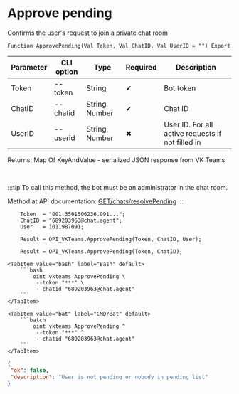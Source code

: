 ﻿---
sidebar_position: 10
description: Approve pending and other functions to work with VKTeams in the Open Integration Package, a free open-source integration library for 1C:Enterprise 8, OneScript and CLI
keywords: [1C, 1С, 1С:Enterprise, 1С:Enterprise 8.3, API, Integration, Services, Exchange, OneScript, CLI, VKTeams]
---


# Approve pending
 Confirms the user's request to join a private chat room



`Function ApprovePending(Val Token, Val ChatID, Val UserID = "") Export`

  | Parameter | CLI option | Type | Required | Description |
  |-|-|-|-|-|
  | Token | --token | String | &#x2714; | Bot token |
  | ChatID | --chatid | String, Number | &#x2714; | Chat ID |
  | UserID | --userid | String, Number | &#x2716; | User ID. For all active requests if not filled in |

  
  Returns:  Map Of KeyAndValue - serialized JSON response from VK Teams

<br/>

:::tip
To call this method, the bot must be an administrator in the chat room.

Method at API documentation: [GET ​​/chats/resolvePending](https://teams.vk.com/botapi/#/chats/get_chats_resolvePending)
:::
<br/>


```bsl title="1C:Enterprise/OneScript code example"
    Token  = "001.3501506236.091...";
    ChatID = "689203963@chat.agent";
    User   = 1011987091;

    Result = OPI_VKTeams.ApprovePending(Token, ChatID, User);

    Result = OPI_VKTeams.ApprovePending(Token, ChatID);
```
 

 <Tabs>
  
    <TabItem value="bash" label="Bash" default>
        ```bash
            oint vkteams ApprovePending \
             --token "***" \
             --chatid "689203963@chat.agent"
        ```
    </TabItem>
  
    <TabItem value="bat" label="CMD/Bat" default>
        ```batch
            oint vkteams ApprovePending ^
             --token "***" ^
             --chatid "689203963@chat.agent"
        ```
    </TabItem>
</Tabs>


```json title="Result"
{
 "ok": false,
 "description": "User is not pending or nobody in pending list"
}
```
